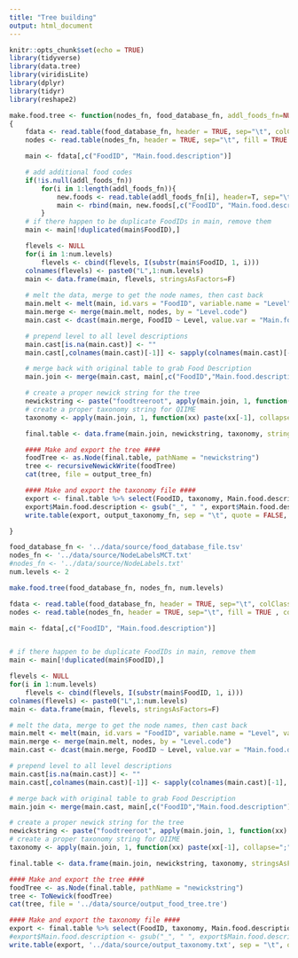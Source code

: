 ```yaml
---
title: "Tree building"
output: html_document
---
```


```r
knitr::opts_chunk$set(echo = TRUE)
library(tidyverse)
library(data.tree)
library(viridisLite)
library(dplyr)
library(tidyr)
library(reshape2)
```

```r
make.food.tree <- function(nodes_fn, food_database_fn, addl_foods_fn=NULL, output_tree_fn, output_taxonomy_fn, num.levels=5)
{
    fdata <- read.table(food_database_fn, header = TRUE, sep="\t", colClasses="character", fill = TRUE , quote="", strip.white=T)
    nodes <- read.table(nodes_fn, header = TRUE, sep="\t", fill = TRUE , colClasses="character")

    main <- fdata[,c("FoodID", "Main.food.description")]

    # add additional food codes
    if(!is.null(addl_foods_fn))
        for(i in 1:length(addl_foods_fn)){
            new.foods <- read.table(addl_foods_fn[i], header=T, sep="\t", colClasses="character")
            main <- rbind(main, new.foods[,c("FoodID", "Main.food.description")])
        }
    # if there happen to be duplicate FoodIDs in main, remove them
    main <- main[!duplicated(main$FoodID),]

    flevels <- NULL
    for(i in 1:num.levels)
        flevels <- cbind(flevels, I(substr(main$FoodID, 1, i)))
    colnames(flevels) <- paste0("L",1:num.levels)
    main <- data.frame(main, flevels, stringsAsFactors=F)
    
    # melt the data, merge to get the node names, then cast back
    main.melt <- melt(main, id.vars = "FoodID", variable.name = "Level", value.name = "Level.code")
    main.merge <- merge(main.melt, nodes, by = "Level.code")
    main.cast <- dcast(main.merge, FoodID ~ Level, value.var = "Main.food.description")

    # prepend level to all level descriptions
    main.cast[is.na(main.cast)] <- ""
    main.cast[,colnames(main.cast)[-1]] <- sapply(colnames(main.cast)[-1], function(colname) paste(colname, main.cast[,colname], sep="_"))

    # merge back with original table to grab Food Description
    main.join <- merge(main.cast, main[,c("FoodID","Main.food.description")], by="FoodID")

    # create a proper newick string for the tree
    newickstring <- paste("foodtreeroot", apply(main.join, 1, function(xx) paste(xx[-1], collapse="/")), sep="/")
    # create a proper taxonomy string for QIIME
    taxonomy <- apply(main.join, 1, function(xx) paste(xx[-1], collapse=";"))

    final.table <- data.frame(main.join, newickstring, taxonomy, stringsAsFactors=F)

    #### Make and export the tree ####
    foodTree <- as.Node(final.table, pathName = "newickstring")
    tree <- recursiveNewickWrite(foodTree)
    cat(tree, file = output_tree_fn)

    #### Make and export the taxonomy file ####
    export <- final.table %>% select(FoodID, taxonomy, Main.food.description)
    export$Main.food.description <- gsub("_", " ", export$Main.food.description)
    write.table(export, output_taxonomy_fn, sep = "\t", quote = FALSE, row.names = FALSE)

}
```



```r
food_database_fn <- '../data/source/food_database_file.tsv'
nodes_fn <- '../data/source/NodeLabelsMCT.txt'
#nodes_fn <- '../data/source/NodeLabels.txt'
num.levels <- 2

make.food.tree(food_database_fn, nodes_fn, num.levels)
```

```r

fdata <- read.table(food_database_fn, header = TRUE, sep="\t", colClasses="character", fill = TRUE , quote="", strip.white=T)
nodes <- read.table(nodes_fn, header = TRUE, sep="\t", fill = TRUE , colClasses="character")

main <- fdata[,c("FoodID", "Main.food.description")]


# if there happen to be duplicate FoodIDs in main, remove them
main <- main[!duplicated(main$FoodID),]

flevels <- NULL
for(i in 1:num.levels)
    flevels <- cbind(flevels, I(substr(main$FoodID, 1, i)))
colnames(flevels) <- paste0("L",1:num.levels)
main <- data.frame(main, flevels, stringsAsFactors=F)
```

```r
# melt the data, merge to get the node names, then cast back
main.melt <- melt(main, id.vars = "FoodID", variable.name = "Level", value.name = "Level.code")
main.merge <- merge(main.melt, nodes, by = "Level.code")
main.cast <- dcast(main.merge, FoodID ~ Level, value.var = "Main.food.description")

# prepend level to all level descriptions
main.cast[is.na(main.cast)] <- ""
main.cast[,colnames(main.cast)[-1]] <- sapply(colnames(main.cast)[-1], function(colname) paste(colname, main.cast[,colname], sep="_"))

# merge back with original table to grab Food Description
main.join <- merge(main.cast, main[,c("FoodID","Main.food.description")], by="FoodID")
```

```r
# create a proper newick string for the tree
newickstring <- paste("foodtreeroot", apply(main.join, 1, function(xx) paste(xx[-1], collapse="/")), sep="/")
# create a proper taxonomy string for QIIME
taxonomy <- apply(main.join, 1, function(xx) paste(xx[-1], collapse=";"))

final.table <- data.frame(main.join, newickstring, taxonomy, stringsAsFactors=F)

#### Make and export the tree ####
foodTree <- as.Node(final.table, pathName = "newickstring")
tree <- ToNewick(foodTree)
cat(tree, file = '../data/source/output_food_tree.tre')

#### Make and export the taxonomy file ####
export <- final.table %>% select(FoodID, taxonomy, Main.food.description)
#export$Main.food.description <- gsub("_", " ", export$Main.food.description)
write.table(export, '../data/source/output_taxonomy.txt', sep = "\t", quote = FALSE, row.names = FALSE)
```

